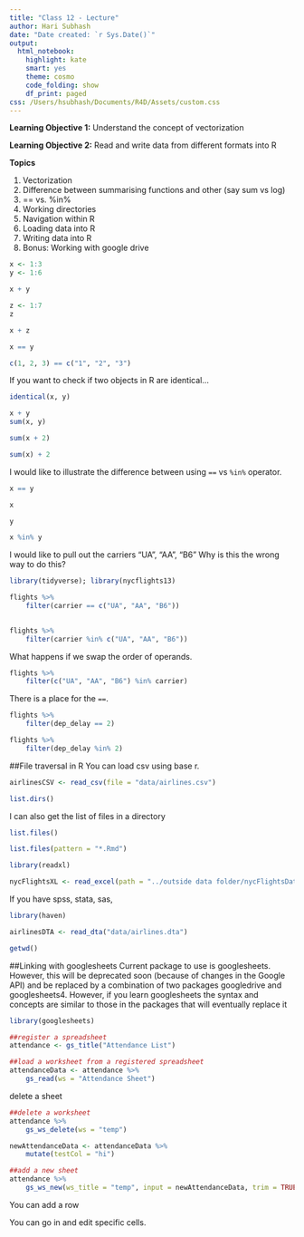 ```yaml
---
title: "Class 12 - Lecture"
author: Hari Subhash
date: "Date created: `r Sys.Date()`"
output:
  html_notebook:
    highlight: kate
    smart: yes
    theme: cosmo
    code_folding: show
    df_print: paged
css: /Users/hsubhash/Documents/R4D/Assets/custom.css
---
```


**Learning Objective 1:** Understand the concept of vectorization

**Learning Objective 2:** Read and write data from different formats into R

**Topics**

1. Vectorization
2. Difference between summarising functions and other (say sum vs log)
3. == vs. %in%
4. Working directories
5. Navigation within R
6. Loading data into R
7. Writing data into R
8. Bonus: Working with google drive

```r
x <- 1:3
y <- 1:6

```

```r
x + y
```

```r
z <- 1:7
z
```

```r
x + z
```


```r
x == y
```


```r
c(1, 2, 3) == c("1", "2", "3")
```

If you want to check if two objects in R are identical...
```r
identical(x, y)
```

```r
x + y
sum(x, y)
```


```r
sum(x + 2)
```


```r
sum(x) + 2
```


I would like to illustrate the difference between using `==` vs `%in%` operator.

```r
x == y
```

```r
x
```

```r
y
```

```r
x %in% y
```
I would like to pull out the carriers "UA", "AA", "B6"
Why is this the wrong way to do this?
```r
library(tidyverse); library(nycflights13)

flights %>% 
    filter(carrier == c("UA", "AA", "B6"))
    
```


```r
flights %>% 
    filter(carrier %in% c("UA", "AA", "B6"))
```
What happens if we swap the order of operands.
```r
flights %>% 
    filter(c("UA", "AA", "B6") %in% carrier)
```

There is a place for the `==`.
```r
flights %>% 
    filter(dep_delay == 2)
```

```r
flights %>% 
    filter(dep_delay %in% 2)
```


##File traversal in R
You can load csv using base r.
```r
airlinesCSV <- read_csv(file = "data/airlines.csv")
```

```r
list.dirs()
```

I can also get the list of files in a directory
```r
list.files()
```

```r
list.files(pattern = "*.Rmd")
```


```r
library(readxl)

nycFlightsXL <- read_excel(path = "../outside data folder/nycFlightsData.xlsx", sheet = "weather")
```
If you have spss, stata, sas,
```r
library(haven)

airlinesDTA <- read_dta("data/airlines.dta")
```


```r
getwd()
```


##Linking with googlesheets
Current package to use is googlesheets. However, this will be deprecated soon (because of changes in the Google API) and be replaced by a combination of two packages googledrive and googlesheets4. However, if you learn googlesheets the syntax and concepts are similar to those in the packages that will eventually replace it

```r
library(googlesheets)

##register a spreadsheet
attendance <- gs_title("Attendance List")

##load a worksheet from a registered spreadsheet
attendanceData <- attendance %>% 
    gs_read(ws = "Attendance Sheet")

```

delete a sheet

```r
##delete a worksheet
attendance %>% 
    gs_ws_delete(ws = "temp")
```


```r
newAttendanceData <- attendanceData %>% 
    mutate(testCol = "hi")
```

```r
##add a new sheet
attendance %>% 
    gs_ws_new(ws_title = "temp", input = newAttendanceData, trim = TRUE, verbose = FALSE)
```


You can add a row

You can go in and edit specific cells.
